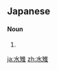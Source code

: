 ==Japanese==
{{ja-kanjitab|yomi=irr|sort=くいな}}

====Noun====
{{ja-noun|くいな|クイナ|hhira=くひな}}

# {{alternative spelling of|水鶏|lang=ja}}

[[ja:水雉]]
[[zh:水雉]]